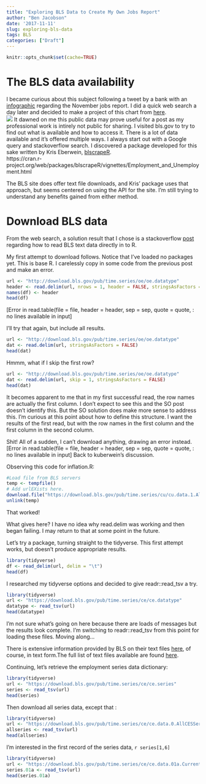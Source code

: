 ```yaml
---
title: "Exploring BLS Data to Create My Own Jobs Report"
author: "Ben Jacobson"
date: '2017-11-11'
slug: exploring-bls-data
tags: BLS
categories: ["Draft"]
---
```

```r
knitr::opts_chunk$set(cache=TRUE)
```
# The BLS data availability  
I became curious about this subject following a tweet by a bank with an [infographic](http://ei.marketwatch.com//Multimedia/2016/12/02/Photos/ZH/MW-FB220_jobs_g_20161202093708_ZH.jpg?uuid=cd745c42-b89c-11e6-9b93-001cc448aede) regarding the November jobs report. I did a quick web search a day later and decided to make a project of this chart from [here](https://resources.onewire.com/finance-industry-news/november-jobs-report-falls-short-expectations/).  
![](/MW_MonthlyJobs.jpg)
It dawned on me this public data may prove useful for a post as my professional work is intirely not public for sharing. I visited bls.gov to try to find out what is available and how to access it. There is a lot of data available and it's offered multiple ways. I always start out with a Google query and stackoverflow search. I discovered a package developed for this sake written by Kris Eberwein, [blscrapeR](https://cran.r-project.org/web/packages/blscrapeR/index.html).  
https://cran.r-project.org/web/packages/blscrapeR/vignettes/Employment_and_Unemployment.html

The BLS site does offer text file downloads, and Kris' package uses that approach, but seems centered on using the API for the site. I'm still trying to understand any benefits gained from either method.  

# Download BLS data  
From the web search, a solution result that I chose is a stackoverflow [post](https://stackoverflow.com/questions/36504590/reading-simple-text-file-into-r-bls-data) regarding how to read BLS text data directly in to R.  


My first attempt to download follows. Notice that I've loaded no packages yet. This is base R. I carelessly copy in some code from the previous post and make an error.
```r
url <- "http://download.bls.gov/pub/time.series/oe/oe.datatype"
header <- read.delim(url, nrows = 1, header = FALSE, stringsAsFactors = FALSE)
names(df) <- header
head(df)
```

[Error in read.table(file = file, header = header, sep = sep, quote = quote, : no lines available in input]

I'll try that again, but include all results.

```r
url <- "http://download.bls.gov/pub/time.series/oe/oe.datatype"
dat <- read.delim(url, stringsAsFactors = FALSE)
head(dat)
```

Hmmm, what if I skip the first row?
```r
url <- "http://download.bls.gov/pub/time.series/oe/oe.datatype"
dat <- read.delim(url, skip = 1, stringsAsFactors = FALSE)
head(dat)
```

It becomes apparent to me that in my first successful read, the row names are actually the first column. I don't expect to see this and the SO post doesn't identify this. But the SO solution does make more sense to address this. I'm curious at this point about how to define this structure. I want the results of the first read, but with the row names in the first column and the first column in the second column.

Shit! All of a sudden, I can't download anything, drawing an error instead. [Error in read.table(file = file, header = header, sep = sep, quote = quote, : no lines available in input] Back to kuberwein's discussion. 

Observing this code for inflation.R:
```r
#Load file from BLS servers
temp <- tempfile()
# Add urlEXists here.
download.file("https://download.bls.gov/pub/time.series/cu/cu.data.1.AllItems",temp)
unlink(temp)
```

That worked!

What gives here? I have no idea why read.delim was working and then began failing. I may return to that at some point in the future.

Let's try a package, turning straight to the tidyverse. This first attempt works, but doesn't produce appropriate results.

```r
library(tidyverse)
df <- read_delim(url, delim = "\t")
head(df)
```
I researched my tidyverse options and decided to give readr::read_tsv a try.
```r
library(tidyverse)
url <- "https://download.bls.gov/pub/time.series/ce/ce.datatype"
datatype <- read_tsv(url)
head(datatype)
```

I'm not sure what's going on here because there are loads of messages but the results look complete. I'm switching to readr::read_tsv from this point for loading these files. Moving along...  

There is extensive information provided by BLS on their text files [here](https://download.bls.gov/pub/time.series/ce/ce.txt), of course, in text form.The full list of text files available are found [here](https://download.bls.gov/pub/time.series/ce/).  

Continuing, let's retrieve the employment series data dictionary:  

```r
library(tidyverse)
url <- "https://download.bls.gov/pub/time.series/ce/ce.series"
series <- read_tsv(url)
head(series)
```

Then download all series data, except that :

```r
library(tidyverse)
url <- "https://download.bls.gov/pub/time.series/ce/ce.data.0.AllCESSeries"
allseries <- read_tsv(url)
head(allseries)
```

I'm interested in the first record of the series data, `r series[1,6]`


```r
library(tidyverse)
url <- "https://download.bls.gov/pub/time.series/ce/ce.data.01a.CurrentSeasAE"
series.01a <- read_tsv(url)
head(series.01a)
```